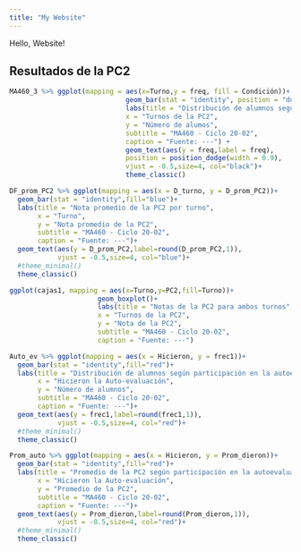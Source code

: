 ```yaml
---
title: "My Website"
---
```


Hello, Website!

## Resultados de la PC2 

```r
MA460_3 %>% ggplot(mapping = aes(x=Turno,y = freq, fill = Condición))+
                             geom_bar(stat = "identity", position = "dodge")+
                             labs(title = "Distribución de alumnos según turno y condición",
                             x = "Turnos de la PC2",
                             y = "Número de alumos",
                             subtitle = "MA460 - Ciclo 20-02",
                             caption = "Fuente: ---") +
                             geom_text(aes(y = freq,label = freq),
                             position = position_dodge(width = 0.9),
                             vjust = -0.5,size=4, col="black")+
                             theme_classic()
```

```r
DF_prom_PC2 %>% ggplot(mapping = aes(x = D_turno, y = D_prom_PC2))+
  geom_bar(stat = "identity",fill="blue")+
  labs(title = "Nota promedio de la PC2 por turno",
       x = "Turno",
       y = "Nota promedio de la PC2",
       subtitle = "MA460 - Ciclo 20-02",
       caption = "Fuente: ---")+
  geom_text(aes(y = D_prom_PC2,label=round(D_prom_PC2,1)),
            vjust = -0.5,size=4, col="blue")+
  #theme_minimal()    
  theme_classic()
```

```r
ggplot(cajas1, mapping = aes(x=Turno,y=PC2,fill=Turno))+
                      geom_boxplot()+
                      labs(title = "Notas de la PC2 para ambos turnos",
                      x = "Turnos de la PC2",
                      y = "Nota de la PC2",
                      subtitle = "MA460 - Ciclo 20-02",
                      caption = "Fuente: ---")
```

```r
Auto_ev %>% ggplot(mapping = aes(x = Hicieron, y = frec1))+
  geom_bar(stat = "identity",fill="red")+
  labs(title = "Distribución de alumnos según participación en la autoevaluación de la PC2",
       x = "Hicieron la Auto-evaluación",
       y = "Número de alumnos",
       subtitle = "MA460 - Ciclo 20-02",
       caption = "Fuente: ---")+
  geom_text(aes(y = frec1,label=round(frec1,1)), 
            vjust = -0.5,size=4, col="red")+
  #theme_minimal()    
  theme_classic()
```

```r
Prom_auto %>% ggplot(mapping = aes(x = Hicieron, y = Prom_dieron))+
  geom_bar(stat = "identity",fill="red")+
  labs(title = "Promedio de la PC2 según participación en la autoevaluación de la PC2",
       x = "Hicieron la Auto-evaluación",
       y = "Promedio de la PC2",
       subtitle = "MA460 - Ciclo 20-02",
       caption = "Fuente: ---")+
  geom_text(aes(y = Prom_dieron,label=round(Prom_dieron,1)), 
            vjust = -0.5,size=4, col="red")+
  #theme_minimal()    
  theme_classic()
```

